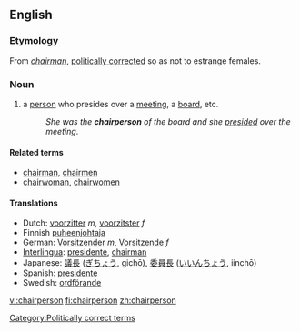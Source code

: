 ==English==

===Etymology===
From ''[[chairman]]'', [[politically correct]]ed so as not to estrange females.

===Noun===
{{en-noun|pl2=chairpeople}}

#a [[person]] who presides over a [[meeting]], a [[board]], etc.
#:''She was the '''chairperson''' of the board and she [[preside]]d over the meeting''.

====Related terms====
*[[chairman]], [[chairmen]]
*[[chairwoman]], [[chairwomen]]

====Translations====
*Dutch: [[voorzitter]] ''m'', [[voorzitster]] ''f''
*Finnish [[puheenjohtaja]]
*German: [[Vorsitzender]] ''m'', [[Vorsitzende]] ''f''
*[[Interlingua]]: [[presidente]], [[chairman]]
*Japanese: [[議長]] ([[ぎちょう]], gichō), [[委員長]] ([[いいんちょう]], iinchō)
*Spanish: [[presidente]]
*Swedish: [[ordförande]]

[[Category:Politically correct terms]]

[[vi:chairperson]]
[[fi:chairperson]]
[[zh:chairperson]]